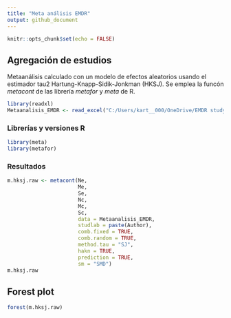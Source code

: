 ---
title: "Meta análisis EMDR"
output: github_document
---

```{r setup, include=FALSE}
knitr::opts_chunk$set(echo = FALSE)
```

## Agregación de estudios
Metaanálisis calculado con un modelo de efectos aleatorios usando el estimador tau2 Hartung-Knapp-Sidik-Jonkman (HKSJ). Se emplea la funcón *metacont* de las librería *metafor* y *meta* de R.

```{r read_data, warning=FALSE}
library(readxl)
Metaanalisis_EMDR <- read_excel("C:/Users/kart__000/OneDrive/EMDR study/Metaanalisis EMDR.xlsx")
```

### Librerías y versiones R

```{r metaanlisis_library, warning=FALSE}
library(meta)
library(metafor)
```

### Resultados

```{r metaanlisis_calculation, warning=FALSE}
m.hksj.raw <- metacont(Ne,
                       Me,
                       Se,
                       Nc,
                       Mc,
                       Sc,
                       data = Metaanalisis_EMDR,
                       studlab = paste(Author),
                       comb.fixed = TRUE,
                       comb.random = TRUE,
                       method.tau = "SJ",
                       hakn = TRUE,
                       prediction = TRUE,
                       sm = "SMD")
m.hksj.raw
```

## Forest plot

```{r forest_plot}
forest(m.hksj.raw)
```


